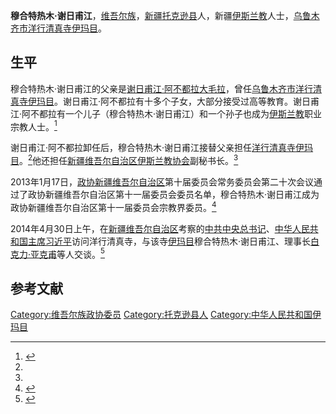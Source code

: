 '''穆合特热木·谢日甫江'''，[[维吾尔族|维吾尔族]]，[[新疆|新疆]][[托克逊县|托克逊县]]人，新疆[[伊斯兰教|伊斯兰教]]人士，[[乌鲁木齐市|乌鲁木齐市]][[洋行清真寺|洋行清真寺]][[伊玛目|伊玛目]]。

==生平==
穆合特热木·谢日甫江的父亲是[[谢日甫江·阿不都拉|谢日甫江·阿不都拉]][[大毛拉|大毛拉]]，曾任[[乌鲁木齐市|乌鲁木齐市]][[洋行清真寺|洋行清真寺]][[伊玛目|伊玛目]]。谢日甫江·阿不都拉有十多个子女，大部分接受过高等教育。谢日甫江·阿不都拉有一个儿子（穆合特热木·谢日甫江）和一个孙子也成为[[伊斯兰教|伊斯兰教]]职业宗教人士。<ref name=ifeng>{{Cite web |url=http://news.ifeng.com/history/phtv/dsy/detail_2011_02/12/4636868_0.shtml |title=宗教长老世纪往事：伊斯兰教谢日甫江大毛拉，凤凰网，2011-02-12 |accessdate=2014-05-17 |archive-date=2014-05-17 |archive-url=https://web.archive.org/web/20140517153835/http://news.ifeng.com/history/phtv/dsy/detail_2011_02/12/4636868_0.shtml |dead-url=no }}</ref>

谢日甫江·阿不都拉卸任后，穆合特热木·谢日甫江接替父亲担任[[洋行清真寺|洋行清真寺]][[伊玛目|伊玛目]]。<ref name=xhw/>他还担任[[新疆维吾尔自治区伊斯兰教协会|新疆维吾尔自治区伊斯兰教协会]]副秘书长。<ref name=ifeng/>

2013年1月17日，[[新疆维吾尔自治区政协|政协新疆维吾尔自治区]]第十届委员会常务委员会第二十次会议通过了政协新疆维吾尔自治区第十一届委员会委员名单，穆合特热木·谢日甫江成为政协新疆维吾尔自治区第十一届委员会宗教界委员。<ref>{{Cite web |url=http://news.china.com/focus/2013lh/zl/11136230/20130301/17705878_2.html |title=政协新疆维吾尔自治区第十一届委员会委员名单(3)，中华网，2013-03-01 |accessdate=2014-05-17 |archive-date=2014-05-17 |archive-url=https://web.archive.org/web/20140517214333/http://news.china.com/focus/2013lh/zl/11136230/20130301/17705878_2.html |dead-url=no }}</ref>

2014年4月30日上午，在[[新疆维吾尔自治区|新疆维吾尔自治区]]考察的[[中共中央总书记|中共中央总书记]]、[[中华人民共和国主席|中华人民共和国主席]][[习近平|习近平]]访问洋行清真寺，与该寺[[伊玛目|伊玛目]]穆合特热木·谢日甫江、理事长[[白克力·亚克甫|白克力·亚克甫]]等人交谈。<ref name=xhw>{{Cite web |url=http://news.xinhuanet.com/politics/2014-05/01/c_1110495131.htm |title=习近平在新疆考察，新华网，2014-05-01 |accessdate=2014-05-17 |archive-date=2014-05-12 |archive-url=https://web.archive.org/web/20140512175108/http://news.xinhuanet.com/politics/2014-05/01/c_1110495131.htm |dead-url=no }}</ref>

==参考文献==
{{reflist}}

[[Category:维吾尔族政协委员|Category:维吾尔族政协委员]]
[[Category:托克逊县人|Category:托克逊县人]]
[[Category:中华人民共和国伊玛目|Category:中华人民共和国伊玛目]]